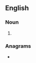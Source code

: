 ==English==

===Noun===
{{head|en|noun plural form}}

# {{plural of|headrace|lang=en}}

===Anagrams===
* {{anagrams|en|a=aacdeehrs|asearched|scare-head|scarehead}}